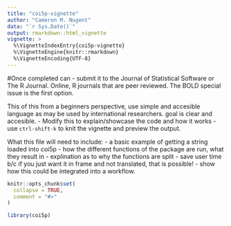 ```yaml
---
title: "coi5p-vignette"
author: "Cameron M. Nugent"
data: "`r Sys.Date()`"
output: rmarkdown::html_vignette
vignette: >
  %\VignetteIndexEntry{coi5p-vignette}
  %\VignetteEngine{knitr::rmarkdown}
  %\VignetteEncoding{UTF-8}
---
```

#Once completed can - submit it to the Journal of Statistical Software or The R Journal. Online, R journals that are peer reviewed. The BOLD special issue is the first option.


This of this from a beginners perspective, use simple and accesible language as may be used by international researchers. goal is clear and accesible.
 - Modify this to explain/showcase the code and how it works
 - use `ctrl-shift-k` to knit the vignette and preview the output.
 
What this file will need to include:
 - a basic example of getting a string loaded into coi5p
 - how the different functions of the package are run, what they result in
 - explination as to why the functions are split - save user time b/c if you just want it in frame and not translated, that is possible!
 - show how this could be integrated into a workflow.
 
 

```r
knitr::opts_chunk$set(
  collapse = TRUE,
  comment = "#>"
)
```

```r
library(coi5p)
```
